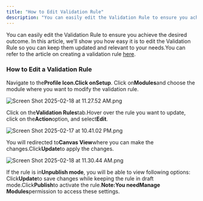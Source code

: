 ```yaml
---
title: "How to Edit Validation Rule"
description: "You can easily edit the Validation Rule to ensure you achieve the desired outcome. In this article, we’ll show you how easy it is to edit the Validati..."
---
```


You can easily edit the Validation Rule to ensure you achieve the desired outcome. In this article, we’ll show you how easy it is to edit the Validation Rule so you can keep them updated and relevant to your needs.You can refer to the article on creating a validation rule [here](https://support.salesmate.io/hc/en-us/articles/42923331176601).

### How to Edit a Validation Rule

Navigate to the**Profile Icon.**Click on**Setup**. Click on**Modules**and choose the module where you want to modify the validation rule.

![Screen Shot 2025-02-18 at 11.27.52 AM.png](./images/Screen-Shot-2025-02-18-at-11.27.52-AM.png)

Click on the**Validation Rules**tab.Hover over the rule you want to update, click on the**Action**option, and select**Edit**.

![Screen Shot 2025-02-17 at 10.41.02 PM.png](./images/Screen-Shot-2025-02-17-at-10.41.02-PM.png)

You will redirected to**Canvas View**where you can make the changes.Click**Update**to apply the changes.

![Screen Shot 2025-02-18 at 11.30.44 AM.png](./images/Screen-Shot-2025-02-18-at-11.30.44-AM.png)

If the rule is in**Unpublish mode**, you will be able to view following options:
Click**Update**to save changes while keeping the rule in draft mode.Click**Publish**to activate the rule.**Note:**You need**Manage Modules**permission to access these settings.
